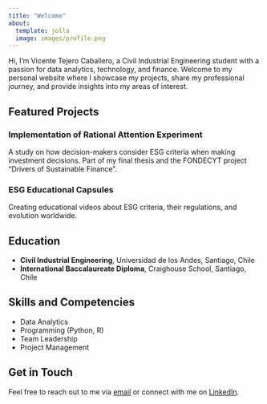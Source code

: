 ```yaml
---
title: "Welcome"
about:
  template: jolla
  image: images/profile.png
---
```



Hi, I'm Vicente Tejero Caballero, a Civil Industrial Engineering student with a passion for data analytics, technology, and finance. Welcome to my personal website where I showcase my projects, share my professional journey, and provide insights into my areas of interest.

## Featured Projects

### Implementation of Rational Attention Experiment

A study on how decision-makers consider ESG criteria when making investment decisions. Part of my final thesis and the FONDECYT project "Drivers of Sustainable Finance".

### ESG Educational Capsules

Creating educational videos about ESG criteria, their regulations, and evolution worldwide.

## Education

-   **Civil Industrial Engineering**, Universidad de los Andes, Santiago, Chile
-   **International Baccalaureate Diploma**, Craighouse School, Santiago, Chile

## Skills and Competencies

-   Data Analytics
-   Programming (Python, R)
-   Team Leadership
-   Project Management

## Get in Touch

Feel free to reach out to me via [email](mailto:vicente@tejero.cl) or connect with me on [LinkedIn](https://www.linkedin.com/in/vicente-tejero-144930217/).
